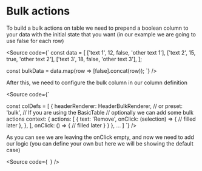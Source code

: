 

<Meta of={Stories} />

# Bulk actions

<Canvas of={Stories.Base} />

To build a bulk actions on table we need to prepend a boolean column to your
data with the initial state that you want (in our example we are going to use
false for each row)

<Source
  code={`
const data = [
  ['text 1', 12, false, 'other text 1'],
  ['text 2', 15, true, 'other text 2'],
  ['text 3', 18, false, 'other text 3'],
];

const bulkData = data.map(row => [false].concat(row));
`}
/>

After this, we need to configure the bulk column in our column definition

<Source
  code={`

const colDefs = [
  {
    headerRenderer: HeaderBulkRenderer,
    // or
    preset: 'bulk', // If you are using the BasicTable
    // optionally we can add some bulk actions
    context: {
      actions: [
        {
          text: 'Remove',
          onClick: (selection) => {
            // filled later
          },
        },
      ],
      onClick: () => {
        // filled later
      }
    }
  },
  ...
]
`}
/>

As you can see we are leaving the onClick empty, and now we need to add our
logic (you can define your own but here we will be showing the default case)

<Source
  code={`
`}
/>
